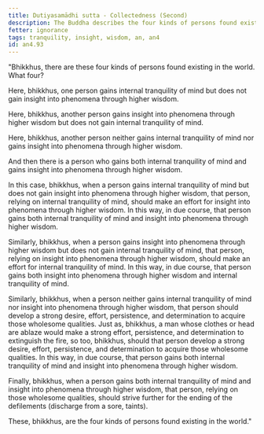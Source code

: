 ```yaml
---
title: Dutiyasamādhi sutta - Collectedness (Second)
description: The Buddha describes the four kinds of persons found existing in the world and how they can develop both tranquility and insight.
fetter: ignorance
tags: tranquility, insight, wisdom, an, an4
id: an4.93
---
```


"Bhikkhus, there are these four kinds of persons found existing in the world. What four?

Here, bhikkhus, one person gains internal tranquility of mind but does not gain insight into phenomena through higher wisdom.

Here, bhikkhus, another person gains insight into phenomena through higher wisdom but does not gain internal tranquility of mind.

Here, bhikkhus, another person neither gains internal tranquility of mind nor gains insight into phenomena through higher wisdom.

And then there is a person who gains both internal tranquility of mind and gains insight into phenomena through higher wisdom.

In this case, bhikkhus, when a person gains internal tranquility of mind but does not gain insight into phenomena through higher wisdom, that person, relying on internal tranquility of mind, should make an effort for insight into phenomena through higher wisdom. In this way, in due course, that person gains both internal tranquility of mind and insight into phenomena through higher wisdom.

Similarly, bhikkhus, when a person gains insight into phenomena through higher wisdom but does not gain internal tranquility of mind, that person, relying on insight into phenomena through higher wisdom, should make an effort for internal tranquility of mind. In this way, in due course, that person gains both insight into phenomena through higher wisdom and internal tranquility of mind.

Similarly, bhikkhus, when a person neither gains internal tranquility of mind nor insight into phenomena through higher wisdom, that person should develop a strong desire, effort, persistence, and determination to acquire those wholesome qualities. Just as, bhikkhus, a man whose clothes or head are ablaze would make a strong effort, persistence, and determination to extinguish the fire, so too, bhikkhus, should that person develop a strong desire, effort, persistence, and determination to acquire those wholesome qualities. In this way, in due course, that person gains both internal tranquility of mind and insight into phenomena through higher wisdom.

Finally, bhikkhus, when a person gains both internal tranquility of mind and insight into phenomena through higher wisdom, that person, relying on those wholesome qualities, should strive further for the ending of the defilements (discharge from a sore, taints).

These, bhikkhus, are the four kinds of persons found existing in the world."